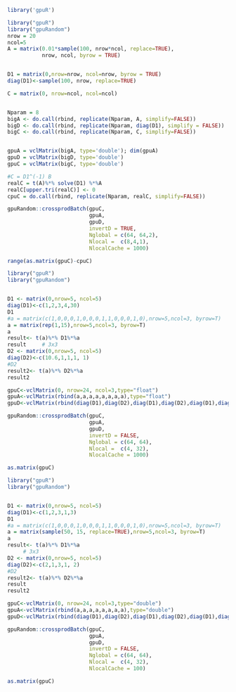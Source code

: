 <!--
%\VignetteEngine{knitr::knitr}
%\VignetteIndexEntry{crossprodBatch}
-->


```r
library('gpuR')
```


```r
library("gpuR")
library("gpuRandom")
nrow = 20
ncol=5
A = matrix(0.01*sample(100, nrow*ncol, replace=TRUE),
           nrow, ncol, byrow = TRUE) 


D1 = matrix(0,nrow=nrow, ncol=nrow, byrow = TRUE) 
diag(D1)<-sample(100, nrow, replace=TRUE)

C = matrix(0, nrow=ncol, ncol=ncol)


Nparam = 8
bigA <- do.call(rbind, replicate(Nparam, A, simplify=FALSE))
bigD <- do.call(rbind, replicate(Nparam, diag(D1), simplify = FALSE))
bigC <- do.call(rbind, replicate(Nparam, C, simplify=FALSE))


gpuA = vclMatrix(bigA, type='double'); dim(gpuA)
gpuD = vclMatrix(bigD, type='double')
gpuC = vclMatrix(bigC, type='double')

#C = D1^(-1) B
realC = t(A)%*% solve(D1) %*%A
realC[upper.tri(realC)] <- 0
cpuC = do.call(rbind, replicate(Nparam, realC, simplify=FALSE))

gpuRandom::crossprodBatch(gpuC, 
                          gpuA, 
                          gpuD,
                          invertD = TRUE,
                          Nglobal = c(64, 64,2), 
                          Nlocal =  c(8,4,1),
                          NlocalCache = 1000)

range(as.matrix(gpuC)-cpuC)

```


```r
library("gpuR")
library("gpuRandom")


D1 <- matrix(0,nrow=5, ncol=5)
diag(D1)<-c(1,2,3,4,30)
D1
#a = matrix(c(1,0,0,0,1,0,0,0,1,1,0,0,0,1,0),nrow=5,ncol=3, byrow=T)
a = matrix(rep(1,15),nrow=5,ncol=3, byrow=T)
a
result<- t(a)%*% D1%*%a
result     # 3x3
D2 <- matrix(0,nrow=5, ncol=5)
diag(D2)<-c(10.6,1,1,1, 1)
#D2
result2<- t(a)%*% D2%*%a
result2

gpuC<-vclMatrix(0, nrow=24, ncol=3,type="float")   
gpuA<-vclMatrix(rbind(a,a,a,a,a,a,a,a),type="float")
gpuD<-vclMatrix(rbind(diag(D1),diag(D2),diag(D1),diag(D2),diag(D1),diag(D2),diag(D1),diag(D2)), nrow=8,ncol=nrow(D2),type='float')

gpuRandom::crossprodBatch(gpuC, 
                          gpuA,
                          gpuD,
                          invertD = FALSE,
                          Nglobal = c(64, 64), 
                          Nlocal =  c(4, 32),
                          NlocalCache = 1000)

as.matrix(gpuC)

```


```r
library("gpuR")
library("gpuRandom")


D1 <- matrix(0,nrow=5, ncol=5)
diag(D1)<-c(1,2,3,1,3)
D1
#a = matrix(c(1,0,0,0,1,0,0,0,1,1,0,0,0,1,0),nrow=5,ncol=3, byrow=T)
a = matrix(sample(50, 15, replace=TRUE),nrow=5,ncol=3, byrow=T)
a
result<- t(a)%*% D1%*%a
     # 3x3
D2 <- matrix(0,nrow=5, ncol=5)
diag(D2)<-c(2,1,3,1, 2)
#D2
result2<- t(a)%*% D2%*%a
result
result2

gpuC<-vclMatrix(0, nrow=24, ncol=3,type="double")   
gpuA<-vclMatrix(rbind(a,a,a,a,a,a,a,a),type="double")
gpuD<-vclMatrix(rbind(diag(D1),diag(D2),diag(D1),diag(D2),diag(D1),diag(D2),diag(D1),diag(D2)), nrow=8,ncol=nrow(D2),type='double')

gpuRandom::crossprodBatch(gpuC, 
                          gpuA,
                          gpuD,
                          invertD = FALSE,
                          Nglobal = c(64, 64), 
                          Nlocal =  c(4, 32),
                          NlocalCache = 100)

as.matrix(gpuC)

```



